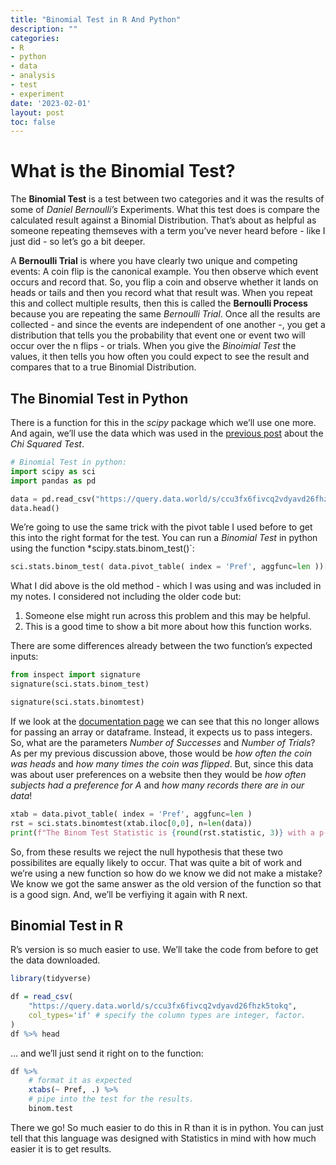 ```yaml
---
title: "Binomial Test in R And Python"
description: ""
categories:
- R
- python
- data
- analysis
- test
- experiment
date: '2023-02-01'
layout: post
toc: false
---
```


# What is the Binomial Test?
The **Binomial Test** is a test between two categories and it was the results of some of *Daniel Bernoulli's* Experiments. What this test does is compare the calculated result against a Binomial Distribution. That's about as helpful as someone repeating themseves with a term you've never heard before - like I just did - so let's go a bit deeper.

A **Bernoulli Trial** is where you have clearly two unique and competing events: A coin flip is the canonical example. You then observe which event occurs and record that. So, you flip a coin and observe whether it lands on heads or tails and then you record what that result was. When you repeat this and collect multiple results, then this is called the **Bernoulli Process** because you are repeating the same *Bernoulli Trial*. Once all the results are collected - and since the events are independent of one another -, you get a distribution that tells you the probability that event one or event two will occur over the n flips - or trials. When you give the *Binoimial Test* the values, it then tells you how often you could expect to see the result and compares that to a true Binomial Distribution.

## The Binomial Test in Python
There is a function for this in the *scipy* package which we'll use one more. And again, we'll use the data which was used in the [previous post](https://orgulo.us/posts/qmds/2023-01-28-exploring-chi-squared-test.html) about the *Chi Squared Test*.

```python
# Binomial Test in python:
import scipy as sci
import pandas as pd

data = pd.read_csv("https://query.data.world/s/ccu3fx6fivcq2vdyavd26fhzk5tokq")
data.head()

```
We're going to use the same trick with the pivot table I used before to get this into the right format for the test. You can run a *Binomial Test* in python using the function *scipy.stats.binom_test()`:

```python
sci.stats.binom_test( data.pivot_table( index = 'Pref', aggfunc=len ))[0]
```

What I did above is the old method - which I was using and was included in my notes. I considered not including the older code but:<br />

  1. Someone else might run across this problem and this may be helpful.
  2. This is a good time to show a bit more about how this function works.

There are some differences already between the two function's expected inputs:
```python
from inspect import signature
signature(sci.stats.binom_test)
```
```python
signature(sci.stats.binomtest)
```
If we look at the [documentation page](https://docs.scipy.org/doc/scipy/reference/generated/scipy.stats.binomtest.html#r37a6f66d8a8d-2) we can see that this no longer allows for passing an array or dataframe. Instead, it expects us to pass integers. So, what are the parameters *Number of Successes* and *Number of Trials*? As per my previous discussion above, those would be *how often the coin was heads* and *how many times the coin was flipped*. But, since this data was about user preferences on a website then they would be *how often subjects had a preference for A* and *how many records there are in our data*!

```python
xtab = data.pivot_table( index = 'Pref', aggfunc=len )
rst = sci.stats.binomtest(xtab.iloc[0,0], n=len(data))
print(f"The Binom Test Statistic is {round(rst.statistic, 3)} with a p-value of {rst.pvalue:.5E}")
```
So, from these results we reject the null hypothesis that these two possibilites are equally likely to occur.
That was quite a bit of work and we're using a new function so how do we know we did not make a mistake? We know we got the same answer as the old version of the function so that is a good sign. And, we'll be verfiying it again with R next.

## Binomial Test in R
R's version is so much easier to use. We'll take the code from before to get the data downloaded.
```r
library(tidyverse)

df = read_csv(
    "https://query.data.world/s/ccu3fx6fivcq2vdyavd26fhzk5tokq",
    col_types='if' # specify the column types are integer, factor.
)
df %>% head
```
... and we'll just send it right on to the function:
```r
df %>%
    # format it as expected
    xtabs(~ Pref, .) %>%
    # pipe into the test for the results.
    binom.test
```
There we go! So much easier to do this in R than it is in python. You can just tell that this language was designed with Statistics in mind with how much easier it is to get results.

